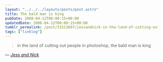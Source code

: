 ```yaml
---
layout: "../../../layouts/posts/post.astro"
title: The bald man is king
pubDate: 2008-04-12T00:00:15+00:00
updatedDate: 2008-04-12T00:00:15+00:00
tumblr_permalink: /post/31513697/jessandnick-in-the-land-of-cutting-out-people-in
tags: ["linklog"]
---
```


> in the land of cutting out people in photoshop, the bald man is king

— <cite>[Jess and Nick](http://tumblr.nickandjess.co.uk/post/31481445)</cite>
